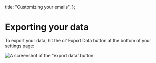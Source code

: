 
  title: "Customizing your emails",
};

# Exporting your data

To export your data, hit the ol' Export Data button at the bottom of your settings page:

![A screenshot of the "export data" button.](/images/exporting.png)
